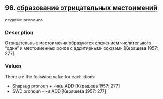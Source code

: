 ## 96. <a href =  'https://agricolamz.github.io/The_Circassian_Isoglosses_Database/96.html'>образование отрицательных местоимений</a>
negative pronouns

### Description

Отрицательные местоимения образуются сложением числительного "один" и местоименных основ с аддитивными союзами [Керашева 1957: 277].

### Values
There are the following value for each idiom:

* Shapsug  pronoun + -икIь ADD [Керашева 1957: 277] 
* SWC  pronoun + -и ADD [Керашева 1957: 277] 

